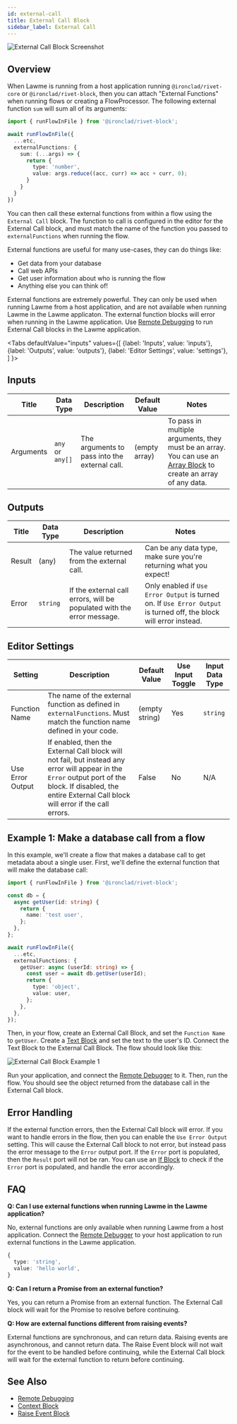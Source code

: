 ```yaml
---
id: external-call
title: External Call Block
sidebar_label: External Call
---
```



![External Call Block Screenshot](./assets/external-call-block.png)

## Overview

When Lawme is running from a host application running `@ironclad/rivet-core` or `@ironclad/rivet-block`, then you can attach "External Functions" when running flows or creating a FlowProcessor. The following external function `sum` will sum all of its arguments:

```ts
import { runFlowInFile } from '@ironclad/rivet-block';

await runFlowInFile({
  ...etc,
  externalFunctions: {
    sum: (...args) => {
      return {
        type: 'number',
        value: args.reduce((acc, curr) => acc + curr, 0);
      }
    }
  }
})
```

You can then call these external functions from within a flow using the `External Call` block. The function to call is configured in the editor for the External Call block, and must match the name of the function you passed to `externalFunctions` when running the flow.

External functions are useful for many use-cases, they can do things like:

- Get data from your database
- Call web APIs
- Get user information about who is running the flow
- Anything else you can think of!

External functions are extremely powerful. They can only be used when running Lawme from a host application, and are not available when running Lawme in the Lawme applicaton. The external function blocks will error when running in the Lawme application. Use [Remote Debugging](../user-guide/remote-debugging.md) to run External Call blocks in the Lawme application.

<Tabs
  defaultValue="inputs"
  values={[
    {label: 'Inputs', value: 'inputs'},
    {label: 'Outputs', value: 'outputs'},
    {label: 'Editor Settings', value: 'settings'},
  ]
}>

<TabItem value="inputs">

## Inputs

| Title     | Data Type        | Description                                   | Default Value | Notes                                                                                                                          |
| --------- | ---------------- | --------------------------------------------- | ------------- | ------------------------------------------------------------------------------------------------------------------------------ |
| Arguments | `any` or `any[]` | The arguments to pass into the external call. | (empty array) | To pass in multiple arguments, they must be an array. You can use an [Array Block](./array.mdx) to create an array of any data. |

</TabItem>

<TabItem value="outputs">

## Outputs

| Title  | Data Type | Description                                                            | Notes                                                                                                              |
| ------ | --------- | ---------------------------------------------------------------------- | ------------------------------------------------------------------------------------------------------------------ |
| Result | (any)     | The value returned from the external call.                             | Can be any data type, make sure you're returning what you expect!                                                  |
| Error  | `string`  | If the external call errors, will be populated with the error message. | Only enabled if `Use Error Output` is turned on. If `Use Error Output` is turned off, the block will error instead. |

</TabItem>

<TabItem value="settings">

## Editor Settings

| Setting          | Description                                                                                                                                                                                                | Default Value  | Use Input Toggle | Input Data Type |
| ---------------- | ---------------------------------------------------------------------------------------------------------------------------------------------------------------------------------------------------------- | -------------- | ---------------- | --------------- |
| Function Name    | The name of the external function as defined in `externalFunctions`. Must match the function name defined in your code.                                                                                    | (empty string) | Yes              | `string`        |
| Use Error Output | If enabled, then the External Call block will not fail, but instead any error will appear in the `Error` output port of the block. If disabled, the entire External Call block will error if the call errors. | False          | No               | N/A             |

</TabItem>

</Tabs>

## Example 1: Make a database call from a flow

In this example, we'll create a flow that makes a database call to get metadata about a single user. First, we'll define the external function that will make the database call:

```ts
import { runFlowInFile } from '@ironclad/rivet-block';

const db = {
  async getUser(id: string) {
    return {
      name: 'test user',
    };
  },
};

await runFlowInFile({
  ...etc,
  externalFunctions: {
    getUser: async (userId: string) => {
      const user = await db.getUser(userId);
      return {
        type: 'object',
        value: user,
      };
    },
  },
});
```

Then, in your flow, create an External Call Block, and set the `Function Name` to `getUser`. Create a [Text Block](./text.mdx) and set the text to the user's ID. Connect the Text Block to the External Call Block. The flow should look like this:

![External Call Block Example 1](./assets/external-call-block-example-01.png)

Run your application, and connect the [Remote Debugger](../user-guide/remote-debugging.md) to it. Then, run the flow. You should see the object returned from the database call in the External Call block.

## Error Handling

If the external function errors, then the External Call block will error. If you want to handle errors in the flow, then you can enable the `Use Error Output` setting. This will cause the External Call block to not error, but instead pass the error message to the `Error` output port. If the `Error` port is populated, then the `Result` port will not be ran. You can use an [If Block](./if.mdx) to check if the `Error` port is populated, and handle the error accordingly.

## FAQ

**Q: Can I use external functions when running Lawme in the Lawme application?**

No, external functions are only available when running Lawme from a host application. Connect the [Remote Debugger](../user-guide/remote-debugging.md) to your host application to run external functions in the Lawme application.

```ts
{
  type: 'string',
  value: 'hello world',
}
```

**Q: Can I return a Promise from an external function?**

Yes, you can return a Promise from an external function. The External Call block will wait for the Promise to resolve before continuing.

**Q: How are external functions different from raising events?**

External functions are synchronous, and can return data. Raising events are asynchronous, and cannot return data. The Raise Event block will not wait for the event to be handled before continuing, while the External Call block will wait for the external function to return before continuing.

## See Also

- [Remote Debugging](../user-guide/remote-debugging.md)
- [Context Block](./context.mdx)
- [Raise Event Block](./raise-event.mdx)
